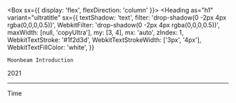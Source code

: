 

<Head>
  <title>Moonbeam</title>
  <meta
    name="description"
    content="Introduction presentation to hackclub's moonbeam project"
  />
  <link
    rel="icon"
    type="image/png"
    sizes="32x32"
    href="https://assets.hackclub.com/favicons/favicon-32x32.png"
  />
  <link
    rel="icon"
    type="image/png"
    sizes="16x16"
    href="https://assets.hackclub.com/favicons/favicon-16x16.png"
  />
</Head>

<Box sx={{ display: 'flex', flexDirection: 'column' }}>
  <Heading
    as="h1"
    variant="ultratitle"
    sx={{
      textShadow: 'text',
      filter: 'drop-shadow(0 -2px 4px rgba(0,0,0,0.5))',
      WebkitFilter: 'drop-shadow(0 -2px 4px rgba(0,0,0,0.5))',
      maxWidth: [null, 'copyUltra'],
      my: [3, 4],
      mx: 'auto',
      zIndex: 1,
      WebkitTextStroke: '#1f2d3d',
      WebkitTextStrokeWidth: ['3px', '4px'],
      WebkitTextFillColor: 'white',
    }}
  >
    Moonbeam Introduction
  </Heading>
  <Heading as="h2">2021</Heading>
</Box>

---

Time
